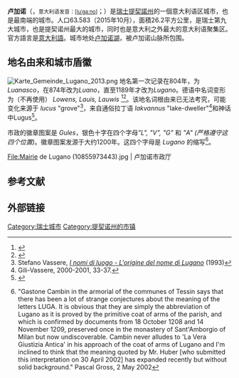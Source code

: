 {{not|洛迦诺}}
{{Infobox settlement
| name = 卢加诺
| native_name = Lugano
| nickname = 
| settlement_type = 城市
| image_skyline = File:Lugano from Sighignola.jpg
| imagesize = 
| image_caption = 从{{link-de|西吉尼奥拉峰|Sighignola}}俯瞰卢加诺市
| image_flag = 
| flag_size = 
| image_seal = File:Lugano-coat of arms.svg
| seal_size = 100x80px
| image_shield = 
| pushpin_map = Switzerland
| pushpin_label_position = bottom
| subdivision_type = 国家
| subdivision_name = {{CHE}}
| subdivision_type1 = [[瑞士行政区划|州]]
| subdivision_name1 = [[提契诺州|提契诺州]]
| subdivision_type2 = 
| subdivision_name2 = 
| subdivision_type3 = 
| subdivision_name3 = 
| leader_title = 
| leader_name = 
| established_title = 
| established_date = 
| established_title2 = 
| established_date2 = 
| elevation_m = 275
| area_total_km2 = 75.8
| population_as_of = 2017年12月31日
| population_total = 63494
| population_density_km2 = auto
| timezone = [[欧洲中部时间|CET]]
| utc_offset = +1
| timezone_DST = [[欧洲中部夏令时间|CEST]]
| utc_offset_DST = +2
| coordinates = {{coord|46|0|29|N|8|57|20|E|region:|display=inline}}
| postal_code_type = [[邮编|邮编]]
| postal_code = 69xx
| area_code = 
| blank_name = 
| blank_info = 
| website = {{url|www.lugano.ch}}
}}
'''卢加诺'''（{{lang-it|Lugano}}，<small>意大利语发音：[[Help:意大利語國際音標|[luˈɡaːno]]]</small>；{{lang-de|Lauis}}）是[[瑞士|瑞士]][[提契諾州|提契諾州]]的一個意大利语区城市，也是最南端的城市。人口63.583（2015年10月），面積26.2平方公里，是瑞士第九大城市，也是提契诺州最大的城市，同时也是意大利之外最大的意大利语聚集区。官方語言是[[意大利語|意大利語]]。城市地处[[卢加诺湖|卢加诺湖]]，被卢加诺山脉所包围。

== 地名由来和城市盾徽 ==
[[File:Karte_Gemeinde_Lugano_2013.png|thumb]]
地名第一次记录在804年，为''Luanasco''，在874年改为''Luano''，直至1189年才改为''Lugano''。德语中名词变形为（不再使用） ''Lowens, Lauis, Lauwis'' <ref name="City History">{{cite web|url=http://www.lugano.ch/en/citta/welcome.cfm?catID=01001001|title=History of the City|accessdate=18 February 2009|publisher=City of Lugano|archive-url=https://web.archive.org/web/20110716191936/http://www.lugano.ch/en/citta/welcome.cfm?catID=01001001|archive-date=2011-07-16|dead-url=yes}}</ref><ref name="HDS Commune">{{HDS|2177|Lugano (commune)}}</ref>。该地名词根由来已无法考究，可能变化来源于 ''lucus'' "grove"<ref>Stefano Vassere, ''[http://www.lugano.ch/lacitta/archivio.cfm?ID=3A27B24B01BCA957C1256CA900475B20&art=A123FB9407B19766C1256CAA00508C61 I nomi di luogo - L'origine del nome di Lugano] {{webarchive|url=https://web.archive.org/web/20110831010323/http://www.lugano.ch/lacitta/archivio.cfm?ID=3A27B24B01BCA957C1256CA900475B20&art=A123FB9407B19766C1256CAA00508C61|date=31 August 2011}}'' (1993)</ref>，来自通俗拉丁语 ''lakvannus'' "lake-dweller"<ref>Gili-Vassere,{{clarify|date=2012年12月}} 2000-2001, 33-37.</ref>和神话中Lugus<ref>{{Cite web|url=http://www.celtnet.org.uk/gods_l/lugus.html |title=Lugus: a pan-Celtic god (The Shining One or The Shadowy One) |accessdate=2017-07-03 |date=2013-05-18 |archiveurl=https://web.archive.org/web/20130518035029/http://www.celtnet.org.uk/gods_l/lugus.html |archivedate=2013-05-18 }}</ref>。

市政的徽章图案是 ''Gules''，银色十字在四个字母''"L", "V", "G"'' 和 ''"A" (严格遵守这四个位置)''。徽章图案发源于大约1200年。这四个字母是 ''Lugano'' 的缩写<ref>{{cite web|url=http://www.crwflags.com/fotw/flags/ch-ti144.html|title=Lugano commune (Ticino canton, Switzerland)|accessdate=20 July 2012|publisher=Flags of the World Website|archive-date=2015-09-17|archive-url=https://web.archive.org/web/20150917092231/http://www.crwflags.com/fotw/flags/ch-ti144.html|dead-url=no}} "Gastone Cambin in the armorial of the communes of Tessin says that there has been a lot of strange conjectures about the meaning of the letters LUGA. It is obvious that they are simply the abbreviation of Lugano as it is proved by the primitive coat of arms of the parish, and which is confirmed by documents from 18 October 1208 and 14 November 1209, preserved once in the monastery of Sant'Amborgio of Milan but now undiscoverable. Cambin never alludes to 'La Vera Giustizia Antica' in his approach of the coat of arms of Lugano and I'm inclined to think that the meaning quoted by Mr. Huber [who submitted this interpretation on 30 April 2002] has expanded recently but without solid background." Pascal Gross, 2 May 2002</ref>。

<gallery mode="packed" heights="130px">
File:Mairie de Lugano (10855973443).jpg | 卢加诺市政厅
</gallery>

== 参考文献 ==
{{Reflist|30em}}

== 外部链接 ==
{{commonscat|Lugano}}

{{Authority control}}
{{DEFAULTSORT:Lugano}}
{{歐洲歌唱大賽}}

[[Category:瑞士城市|Category:瑞士城市]]
[[Category:提契诺州的市镇|Category:提契诺州的市镇]]